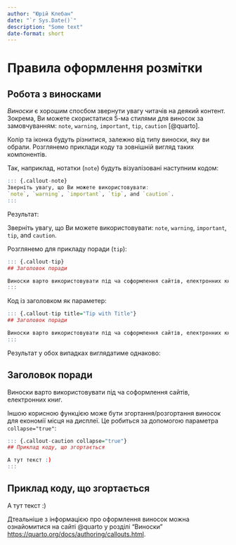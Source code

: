 ---
author: "Юрій Клебан"
date: "`r Sys.Date()`"
description: "Some text"
date-format: short
---

# Правила оформлення розмітки

## Робота з виносками

*Виноски* є хорошим спосбом звернути увагу читачів на деякий контент. Зокрема, Ви можете скористатися 5-ма стилями для виносок за замовчуванням: `note`, `warning`, `important`, `tip`, `caution` [@quarto].

Колір та іконка будуть різнитися, залежно від типу виноски, яку ви обрали. Розглянемо приклади коду та зовнішній вигляд таких компонентів.

Так, наприклад, нотатки (`note`) будуть візуалізовані наступним кодом:

```r
::: {.callout-note}
Зверніть увагу, що Ви можете використовувати:
`note`, `warning`, `important`, `tip`, and `caution`.
:::
```

Результат:

::: {.callout-note}
Зверніть увагу, що Ви можете використовувати:
`note`, `warning`, `important`, `tip`, and `caution`.
:::

Розглянемо для прикладу поради (`tip`):

```r
::: {.callout-tip}
## Заголовок поради

Виноски варто використовувати під ча соформлення сайтів, електронних книг.
:::
```

Код із заголовком як параметер:

```r
::: {.callout-tip title="Tip with Title"}
## Заголовок поради

Виноски варто використовувати під ча соформлення сайтів, електронних книг.
:::
```

Результат у обох випадках виглядатиме однаково:

::: {.callout-tip}
## Заголовок поради

Виноски варто використовувати під ча соформлення сайтів, електронних книг.
:::

Іншою корисною функцією може бути згортання/розгортання виносок для економії місця на дисплеї. Це робиться за допомогою параметра `collapse="true"`:

```r
::: {.callout-caution collapse="true"}
## Приклад коду, що згортається

А тут текст :)
:::
```

::: {.callout-caution collapse="true"}
## Приклад коду, що згортається

А тут текст :)
:::

Дтеальніше з інформацією про оформлення виносок можна ознайомитися на сайті @quarto у розділі "Виноски" <https://quarto.org/docs/authoring/callouts.html>.

